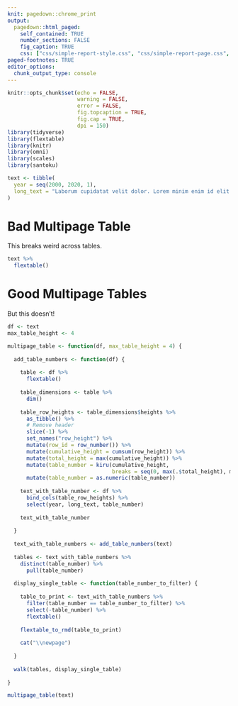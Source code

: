 ```yaml
---
knit: pagedown::chrome_print
output:
  pagedown::html_paged:
    self_contained: TRUE
    number_sections: FALSE
    fig_caption: TRUE
    css: ["css/simple-report-style.css", "css/simple-report-page.css", "css/simple-report-default.css"]
paged-footnotes: TRUE
editor_options: 
  chunk_output_type: console
---
```


```r
knitr::opts_chunk$set(echo = FALSE,
                      warning = FALSE,
                      error = FALSE,
                      fig.topcaption = TRUE,
                      fig.cap = TRUE,
                      dpi = 150)
library(tidyverse)
library(flextable)
library(knitr)
library(omni)
library(scales)
library(santoku)
```



```r
text <- tibble(
  year = seq(2000, 2020, 1),
  long_text = "Laborum cupidatat velit dolor. Lorem minim enim id elit reprehenderit qui ea velit irure. Labore laborum anim eiusmod. Eiusmod cillum ad proident magna Lorem ipsum irure consectetur id ipsum sint ad occaecat nostrud. Amet aute fugiat nisi sunt cillum sunt irure. Duis laborum laboris ullamco proident aliquip incididunt id tempor exercitation velit ad nisi laboris do in. Exercitation tempor minim aute sint dolore duis voluptate. Duis consectetur adipisicing nostrud aliquip velit adipisicing officia sunt irure nostrud commodo consequat Lorem ipsum. Nisi proident ullamco elit esse amet qui duis ullamco. Duis aute aliqua laboris labore officia aliquip."
)
```

# Bad Multipage Table

This breaks weird across tables.

```r
text %>% 
  flextable()
```

\newpage

# Good Multipage Tables

But this doesn't!

```r
df <- text
max_table_height <- 4
```


```r
multipage_table <- function(df, max_table_height = 4) {
  
  add_table_numbers <- function(df) {
    
    table <- df %>% 
      flextable()
    
    table_dimensions <- table %>%
      dim() 
    
    table_row_heights <- table_dimensions$heights %>%
      as_tibble() %>% 
      # Remove header
      slice(-1) %>% 
      set_names("row_height") %>%
      mutate(row_id = row_number()) %>%
      mutate(cumulative_height = cumsum(row_height)) %>%
      mutate(total_height = max(cumulative_height)) %>% 
      mutate(table_number = kiru(cumulative_height,
                                 breaks = seq(0, max(.$total_height), max_table_height))) %>% 
      mutate(table_number = as.numeric(table_number)) 
    
    text_with_table_number <- df %>% 
      bind_cols(table_row_heights) %>% 
      select(year, long_text, table_number)
    
    text_with_table_number
    
  }
  
  text_with_table_numbers <- add_table_numbers(text)
  
  tables <- text_with_table_numbers %>% 
    distinct(table_number) %>% 
      pull(table_number)
  
  display_single_table <- function(table_number_to_filter) {
    
    table_to_print <- text_with_table_numbers %>% 
      filter(table_number == table_number_to_filter) %>% 
      select(-table_number) %>% 
      flextable()
    
    flextable_to_rmd(table_to_print)
    
    cat("\\newpage")
    
  }
  
  walk(tables, display_single_table)
  
}
```

```r
multipage_table(text)
```




